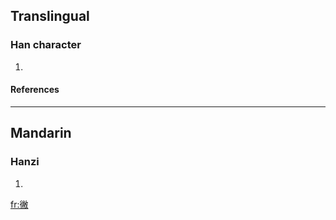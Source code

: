 ==Translingual==
===Han character===
{{Han char|rn=60|rad=彳|as=12|sn=15|four=2824<sub>0</sub>|canj=竹人火月大 (HOFBK)}}
# {{defn|Han|sort=彳12}}
====References====
{{Han ref|kx=0371.070|dkj=10242|dj=0698.030|hdz=20842.060|uh=5FB6|ud=24502|bh=E1C1|bd=57793}}
----
==Mandarin==
===Hanzi===
{{cmn-hanzi|pin=[[biè]] (bie4), [[jiāo]] (jiao1), [[jiǎo]] (jiao3), [[yāo]] (yao1), [[yáo]] (yao2)|wg=pieh<sup>4</sup>, chiao<sup>1</sup>, chiao<sup>3</sup>, yao<sup>1</sup>, yao<sup>2</sup>}}
# {{defn|Mandarin}}

[[fr:徶]]